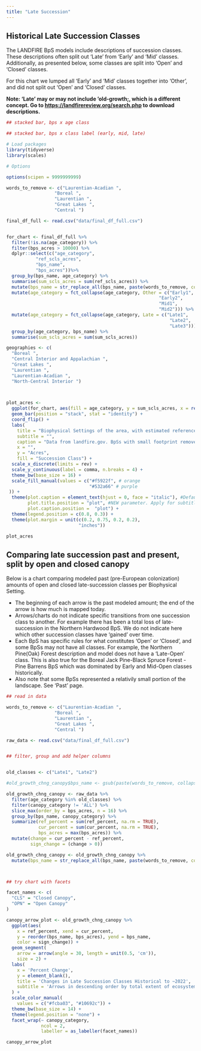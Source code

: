```yaml
---
title: "Late Succession"
---
```


## Historical Late Succession Classes

The LANDFIRE BpS models include descriptions of succession classes.  These descriptions often split out 'Late' from 'Early' and 'Mid' classes.  Additionally, as presented below, some classes are split into 'Open' and 'Closed' classes.  

For this chart we lumped all 'Early' and 'Mid' classes together into 'Other', and did not split out 'Open' and 'Closed' classes.  

**Note: 'Late' may or may not include 'old-growth;, which is a different concept.  Go to [https://landfirereview.org/search.php](https://landfirereview.org/search.php){target='blank'} to download descriptions. ** 


```r

## stacked bar, bps x age class

## stacked bar, bps x class label (early, mid, late)

# Load packages
library(tidyverse)
library(scales)

# Options

options(scipen = 9999999999)

words_to_remove <- c("Laurentian-Acadian ",
                  "Boreal ",
                  "Laurentian ",
                  "Great Lakes ",
                  "Central ")

final_df_full <- read.csv("data/final_df_full.csv")


for_chart <- final_df_full %>%
  filter(!is.na(age_category)) %>%
  filter(bps_acres > 10000) %>%
  dplyr::select(c("age_category",
           "ref_scls_acres", 
           "bps_name", 
           "bps_acres"))%>%
  group_by(bps_name, age_category) %>%
  summarise(sum_scls_acres = sum(ref_scls_acres)) %>%
  mutate(bps_name = str_replace_all(bps_name, paste(words_to_remove, collapse = "|"), "")) %>%
  mutate(age_category = fct_collapse(age_category, Other = c("Early1",
                                                         "Early2",
                                                         "Mid1",
                                                         "Mid2"))) %>%
  mutate(age_category = fct_collapse(age_category, Late = c("Late1",
                                                             "Late2",
                                                             "Late3"))) %>%
  group_by(age_category, bps_name) %>%
  summarise(sum_scls_acres = sum(sum_scls_acres))

geographies <- c(
  "Boreal ",
  "Central Interior and Appalachian ",
  "Great Lakes ",
  "Laurentian ",
  "Laurentian-Acadian ",
  "North-Central Interior ")


  
plot_acres <-
  ggplot(for_chart, aes(fill = age_category, y = sum_scls_acres, x = reorder(bps_name, -sum_scls_acres))) +
  geom_bar(position = "stack", stat = "identity") +
  coord_flip() +
  labs(
    title = "Biophysical Settings of the area, with estimated reference acres of \n'late' and 'other' succession classes",
    subtitle = "",
    caption = "Data from landfire.gov. BpSs with small footprint removed for clarity (> 10k acres)",
    x = "",
    y = "Acres",
    fill = "Succession Class") +
  scale_x_discrete(limits = rev) +
  scale_y_continuous(label = comma, n.breaks = 4) + 
  theme_bw(base_size = 16) + 
  scale_fill_manual(values = c("#f5922f", # orange
                               "#532a66" # purple
 )) +
  theme(plot.caption = element_text(hjust = 0, face = "italic"), #Default is hjust=1
        plot.title.position = "plot", #NEW parameter. Apply for subtitle too.
        plot.caption.position =  "plot") +
  theme(legend.position = c(0.8, 0.3)) + 
  theme(plot.margin = unit(c(0.2, 0.75, 0.2, 0.2),
                           "inches"))

plot_acres

```



## Comparing late succession past and present, split by open and closed canopy

Below is a chart comparing modeled past (pre-European colonization) amounts of open and closed late-succession classes per Biophysical Setting.  

* The beginning of each arrow is the past modeled amount; the end of the arrow is how much is mapped today.
* Arrows/charts do not indicate specific transitions from one succession class to another.  For example there has been a total loss of late-succession in the Northern Hardwood BpS.  We do not indicate here which other succession classes have 'gained' over time.
* Each BpS has specific rules for what constitutes 'Open' or 'Closed', and some BpSs may not have all classes.  For example, the Northern Pine(Oak) Forest description and model does not have a 'Late-Open' class.  This is also true for the Boreal Jack Pine-Black Spruce Forest - Pine Barrens BpS which was dominated by Early and Mid-Open classes historically.
* Also note that some BpSs represented a relativily small portion of the landscape.  See 'Past' page.  



```r
## read in data

words_to_remove <- c("Laurentian-Acadian ",
                  "Boreal ",
                  "Laurentian ",
                  "Great Lakes ",
                  "Central ")

raw_data <- read.csv("data/final_df_full.csv")


## filter, group and add helper columns


old_classes <- c("Late1", "Late2")

#old_growth_chng_canopy$bps_name <- gsub(paste(words_to_remove, collapse = "|"), "", old_growth_chng_canopy$bps_name)

old_growth_chng_canopy <- raw_data %>%
  filter(age_category %in% old_classes) %>%
  filter(canopy_category != 'ALL') %>%
  slice_max(order_by = bps_acres, n = 16) %>%
  group_by(bps_name, canopy_category) %>%
  summarize(ref_percent = sum(ref_percent, na.rm = TRUE),
            cur_percent = sum(cur_percent, na.rm = TRUE),
            bps_acres = max(bps_acres)) %>%
  mutate(change = cur_percent - ref_percent,
         sign_change = (change > 0))  

old_growth_chng_canopy <- old_growth_chng_canopy %>%
  mutate(bps_name = str_replace_all(bps_name, paste(words_to_remove, collapse = "|"), ""))



## try chart with facets

facet_names <- c(
  "CLS" = "Closed Canopy",
  "OPN" = "Open Canopy"
)

canopy_arrow_plot <- old_growth_chng_canopy %>%
  ggplot(aes(
    x = ref_percent, xend = cur_percent, 
    y = reorder(bps_name, bps_acres), yend = bps_name,
    color = sign_change)) +
  geom_segment(
    arrow = arrow(angle = 30, length = unit(0.5, 'cm')),
    size = 2) +
  labs(
    x = 'Percent Change', 
    y = element_blank(),
    title = 'Changes in Late Succession Classes Historical to ~2022',
    subtitle = 'Arrows in descending order by total extent of ecosystem'
  ) +
  scale_color_manual(
    values = c("#fcba03", "#10692c")) +
  theme_bw(base_size = 14) + 
  theme(legend.position = "none") +
  facet_wrap(~ canopy_category, 
             ncol = 2,
             labeller = as_labeller(facet_names))

canopy_arrow_plot
```

